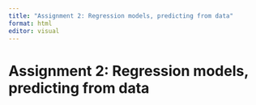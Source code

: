```yaml
---
title: "Assignment 2: Regression models, predicting from data"
format: html
editor: visual
---
```


# Assignment 2: Regression models, predicting from data
